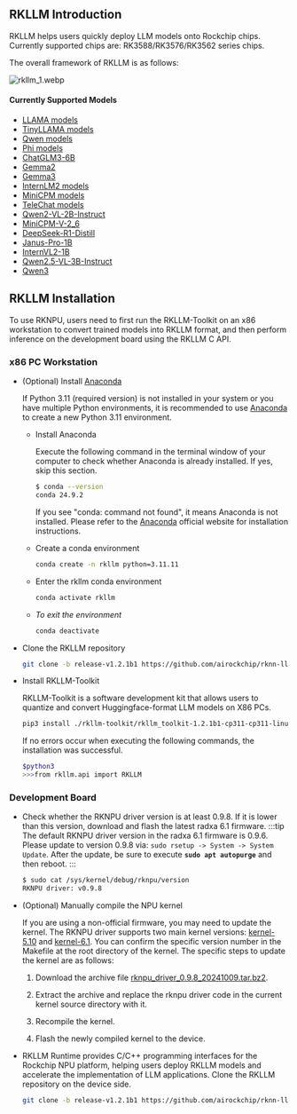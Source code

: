 ## RKLLM Introduction

RKLLM helps users quickly deploy LLM models onto Rockchip chips. Currently supported chips are: RK3588/RK3576/RK3562 series chips.

The overall framework of RKLLM is as follows:

![rkllm_1.webp](/img/general-tutorial/rknn/rkllm_1.webp)

#### Currently Supported Models

- [LLAMA models](https://huggingface.co/meta-llama)
- [TinyLLAMA models](https://huggingface.co/TinyLlama)
- [Qwen models](https://huggingface.co/models?search=Qwen/Qwen)
- [Phi models](https://huggingface.co/models?search=microsoft/phi)
- [ChatGLM3-6B](https://huggingface.co/THUDM/chatglm3-6b/tree/103caa40027ebfd8450289ca2f278eac4ff26405)
- [Gemma2](https://huggingface.co/collections/google/gemma-2-release-667d6600fd5220e7b967f315)
- [Gemma3](https://huggingface.co/collections/google/gemma-3-release-67c6c6f89c4f76621268bb6d)
- [InternLM2 models](https://huggingface.co/collections/internlm/internlm2-65b0ce04970888799707893c)
- [MiniCPM models](https://huggingface.co/collections/openbmb/minicpm-65d48bf958302b9fd25b698f)
- [TeleChat models](https://huggingface.co/Tele-AI)
- [Qwen2-VL-2B-Instruct](https://huggingface.co/Qwen/Qwen2-VL-2B-Instruct)
- [MiniCPM-V-2_6](https://huggingface.co/openbmb/MiniCPM-V-2_6)
- [DeepSeek-R1-Distill](https://huggingface.co/collections/deepseek-ai/deepseek-r1-678e1e131c0169c0bc89728d)
- [Janus-Pro-1B](https://huggingface.co/deepseek-ai/Janus-Pro-1B)
- [InternVL2-1B](https://huggingface.co/OpenGVLab/InternVL2-1B)
- [Qwen2.5-VL-3B-Instruct](https://huggingface.co/Qwen/Qwen2.5-VL-3B-Instruct)
- [Qwen3](https://huggingface.co/collections/Qwen/qwen3-67dd247413f0e2e4f653967f)

## RKLLM Installation

To use RKNPU, users need to first run the RKLLM-Toolkit on an x86 workstation to convert trained models into RKLLM format, and then perform inference on the development board using the RKLLM C API.

### x86 PC Workstation

- (Optional) Install [Anaconda](https://www.anaconda.com/)

  If Python 3.11 (required version) is not installed in your system or you have multiple Python environments, it is recommended to use [Anaconda](https://www.anaconda.com/) to create a new Python 3.11 environment.

  - Install Anaconda

    Execute the following command in the terminal window of your computer to check whether Anaconda is already installed. If yes, skip this section.

    <NewCodeBlock tip="X86 Linux PC" type="PC">

    ```bash
    $ conda --version
    conda 24.9.2
    ```

    </NewCodeBlock>

    If you see "conda: command not found", it means Anaconda is not installed. Please refer to the [Anaconda](https://www.anaconda.com/) official website for installation instructions.

  - Create a conda environment

    <NewCodeBlock tip="X86 Linux PC" type="PC">

    ```bash
    conda create -n rkllm python=3.11.11
    ```

    </NewCodeBlock>

  - Enter the rkllm conda environment

    <NewCodeBlock tip="X86 Linux PC" type="PC">

    ```bash
    conda activate rkllm
    ```

    </NewCodeBlock>

  - _To exit the environment_

    <NewCodeBlock tip="X86 Linux PC" type="PC">

    ```bash
    conda deactivate
    ```

    </NewCodeBlock>

- Clone the RKLLM repository

  <NewCodeBlock tip="X86 Linux PC" type="PC">

  ```bash
  git clone -b release-v1.2.1b1 https://github.com/airockchip/rknn-llm.git   && cd rknn-llm
  ```

  </NewCodeBlock>

- Install RKLLM-Toolkit

  RKLLM-Toolkit is a software development kit that allows users to quantize and convert Huggingface-format LLM models on X86 PCs.

  <NewCodeBlock tip="X86 Linux PC" type="PC">

  ```bash
  pip3 install ./rkllm-toolkit/rkllm_toolkit-1.2.1b1-cp311-cp311-linux_x86_64.whl
  ```

  </NewCodeBlock>

  If no errors occur when executing the following commands, the installation was successful.

  <NewCodeBlock tip="X86 Linux PC" type="PC">

  ```bash
  $python3
  >>>from rkllm.api import RKLLM
  ```

  </NewCodeBlock>

### Development Board

- Check whether the RKNPU driver version is at least 0.9.8. If it is lower than this version, download and flash the latest radxa 6.1 firmware.
  :::tip
  The default RKNPU driver version in the radxa 6.1 firmware is 0.9.6. Please update to version 0.9.8 via: `sudo rsetup -> System -> System Update`.
  After the update, be sure to execute **`sudo apt autopurge`** and then reboot.
  :::

  <NewCodeBlock tip="Radxa OS" type="device">

  ```bash
  $ sudo cat /sys/kernel/debug/rknpu/version
  RKNPU driver: v0.9.8
  ```

  </NewCodeBlock>

- (Optional) Manually compile the NPU kernel

  If you are using a non-official firmware, you may need to update the kernel. The RKNPU driver supports two main kernel versions: [kernel-5.10](https://github.com/radxa/kernel/tree/stable-5.10-rock5) and [kernel-6.1](https://github.com/radxa/kernel/tree/linux-6.1-stan-rkr1). You can confirm the specific version number in the Makefile at the root directory of the kernel. The specific steps to update the kernel are as follows:

  1. Download the archive file [rknpu_driver_0.9.8_20241009.tar.bz2](https://github.com/airockchip/rknn-llm/tree/release-v1.2.1b1/rknpu-driver).

  2. Extract the archive and replace the rknpu driver code in the current kernel source directory with it.

  3. Recompile the kernel.

  4. Flash the newly compiled kernel to the device.

- RKLLM Runtime provides C/C++ programming interfaces for the Rockchip NPU platform, helping users deploy RKLLM models and accelerate the implementation of LLM applications. Clone the RKLLM repository on the device side.

  <NewCodeBlock tip="Radxa OS" type="device">

  ```bash
  git clone -b release-v1.2.1b1 https://github.com/airockchip/rknn-llm.git
  ```

  </NewCodeBlock>
